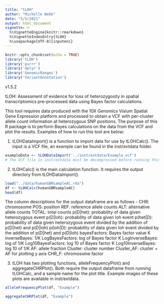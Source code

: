 ```yaml
---
title: "tLOH"
author: "Michelle Webb"
date: "5/5/2021"
output: html_document
vignette: >
  %\VignetteEngine{knitr::rmarkdown}
  %\VignetteIndexEntry{tLOH}
  %\usepackage[UTF-8]{inputenc}
---
```


```r
knitr::opts_chunk$set(echo = TRUE)
library('tLOH')
library('purrr')
library('dplyr')
library('GenomicRanges')
library('VariantAnnotation')
```
v1.5.2

tLOH: Assessment of evidence for loss of heterozygosity in spatial 
transcriptomics pre-processed data using Bayes factor calculations.

This tool requires data produced with the 10X Genomics Visium 
Spatial Gene Expression platform and processed to obtain a VCF with per-cluster 
allele count information at heterozygous SNP positions. The purpose of this R 
package is to perform Bayes calculations on the data from the VCF and plot the 
results. Examples of how to run this tool are below:


1. tLOHDataImport() is a function to import data for use by tLOHCalc(). The 
input is a VCF file, an example can be found in the inst/extdata folder.

```r
exampleData <- tLOHDataImport('../inst/extdata/Example.vcf')
# The VCF file in inst/extdata must be decompressed before running this command
```

2. tLOHCalc() is the main calculation function. It requires the output 
directory from tLOHDataImport().
```r
load("../data/humanGBMsampleAC.rda")
df <- tLOHCalc(humanGBMsampleAC)
head(df)
```

The column descriptions for the output dataframe are as follows -
CHR: chromosome
POS: position
REF: reference allele counts
ALT: alternative allele counts
TOTAL: total counts
p(D|het): probability of data given heterozygous event
p(D|loh): probability of data given loh event
p(het|D): probability of data given heterozygous event divided by the addition 
of p(D|het) and p(D|loh)
p(loh|D): probability of data given loh event divided by the addition of 
p(D|het) and p(D|loh)
bayesFactors: Bayes factor value K
inverseBayes: 1/K
LogBayesFactors: log of Bayes factor K
LogInverseBayes: log of 1/K 
Log10BayesFactors: log 10 of Bayes factor K
Log10InverseBayes: log 10 of 1/K
AF: allele fraction
Cluster: cluster number
Cluster_AF: cluster + AF for plotting y axis
CHR_F: chromosome factor

3. tLOH has two plotting functions, alleleFrequencyPlot() and 
aggregateCHRPlot(). Both require the output dataframe from running tLOHCalc, 
and a sample name for the plot title. Example images of these plots are 
available in inst/extdata.

```r
alleleFrequencyPlot(df, "Example")

aggregateCHRPlot(df, "Example")
```

